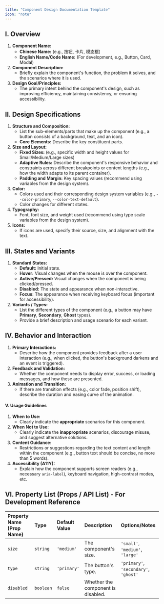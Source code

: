 ```yaml
---
title: "Component Design Documentation Template"
icon: "note"
---
```


## **I. Overview**

1.  **Component Name:**
    * **Chinese Name:** (e.g., 按钮, 卡片, 模态框)
    * **English Name/Code Name:** (For development, e.g., Button, Card, Modal)
2.  **Component Description:**
    * Briefly explain the component's function, the problem it solves, and the scenarios where it is used.
3.  **Design Goal/Principles:**
    * The primary intent behind the component's design, such as improving efficiency, maintaining consistency, or ensuring accessibility.

## **II. Design Specifications**

1.  **Structure and Composition:**
    * List the sub-elements/parts that make up the component (e.g., a button consists of a background, text, and an icon).
    * **Core Elements:** Describe the key constituent parts.
2.  **Size and Layout:**
    * **Fixed Sizes:** (e.g., specific width and height values for Small/Medium/Large sizes)
    * **Adaptive Rules:** Describe the component's responsive behavior and constraints across different breakpoints or content lengths (e.g., how the width adapts to its parent container).
    * **Padding and Margin:** Key spacing values (recommend using variables from the design system).
3.  **Color:**
    * Colors used and their corresponding design system variables (e.g., `--color-primary`, `--color-text-default`).
    * Color changes for different states.
4.  **Typography:**
    * Font, font size, and weight used (recommend using type scale variables from the design system).
5.  **Icons:**
    * If icons are used, specify their source, size, and alignment with the text.

## **III. States and Variants**

1.  **Standard States:**
    * **Default:** Initial state.
    * **Hover:** Visual changes when the mouse is over the component.
    * **Active/Pressed:** Visual changes when the component is being clicked/pressed.
    * **Disabled:** The state and appearance when non-interactive.
    * **Focus:** The appearance when receiving keyboard focus (important for accessibility).
2.  **Variants / Types:**
    * List the different types of the component (e.g., a button may have **Primary**, **Secondary**, **Ghost** types).
    * Provide a brief description and usage scenario for each variant.

## **IV. Behavior and Interaction**

1.  **Primary Interactions:**
    * Describe how the component provides feedback after a user interaction (e.g., when clicked, the button's background darkens and an event is triggered).
2.  **Feedback and Validation:**
    * Whether the component needs to display error, success, or loading messages, and how these are presented.
3.  **Animation and Transition:**
    * If there are transition effects (e.g., color fade, position shift), describe the duration and easing curve of the animation.

#### **V. Usage Guidelines**

1.  **When to Use:**
    * Clearly indicate the **appropriate** scenarios for this component.
2.  **When Not to Use:**
    * Clearly indicate the **inappropriate** scenarios, discourage misuse, and suggest alternative solutions.
3.  **Content Guidance:**
    * Restrictions or suggestions regarding the text content and length within the component (e.g., button text should be concise, no more than 5 words).
4.  **Accessibility (A11Y):**
    * Explain how the component supports screen readers (e.g., necessary `aria-label`), keyboard navigation, high-contrast modes, etc.

## **VI. Property List (Props / API List) - For Development Reference**

| Property Name (Prop Name) | Type | Default Value | Description | Options/Notes |
| :--- | :--- | :--- | :--- | :--- |
| `size` | `string` | `'medium'` | The component's size. | `'small'`, `'medium'`, `'large'` |
| `type` | `string` | `'primary'` | The button's type. | `'primary'`, `'secondary'`, `'ghost'` |
| `disabled` | `boolean` | `false` | Whether the component is disabled. | |

